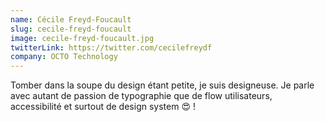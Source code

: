 ```yaml
---
name: Cécile Freyd-Foucault
slug: cecile-freyd-foucault
image: cecile-freyd-foucault.jpg
twitterLink: https://twitter.com/cecilefreydf
company: OCTO Technology
---
```


Tomber dans la soupe du design étant petite, je suis designeuse. Je parle avec
autant de passion de typographie que de flow utilisateurs, accessibilité et
surtout de design system 😍 !

